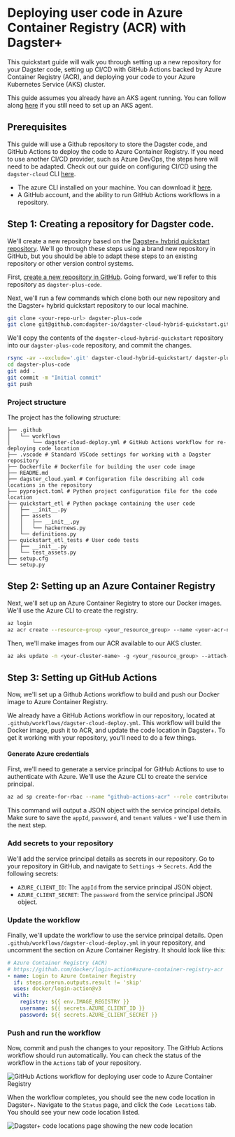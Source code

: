 # Deploying user code in Azure Container Registry (ACR) with Dagster+

This quickstart guide will walk you through setting up a new repository for your Dagster code, setting up CI/CD with GitHub Actions backed by Azure Container Registry (ACR), and deploying your code to your Azure Kubernetes Service (AKS) cluster.

This guide assumes you already have an AKS agent running. You can follow along [here](/dagster-plus/deployment/azure/aks-agent) if you still need to set up an AKS agent.

## Prerequisites

This guide will use a Github repository to store the Dagster code, and GitHub Actions to deploy the code to Azure Container Registry. If you need to use another CI/CD provider, such as Azure DevOps, the steps here will need to be adapted. Check out our guide on configuring CI/CD using the `dagster-cloud` CLI [here](/dagster-plus/getting-started#step-4-configure-cicd-for-your-project).

- The azure CLI installed on your machine. You can download it [here](https://docs.microsoft.com/en-us/cli/azure/install-azure-cli).
- A GitHub account, and the ability to run GitHub Actions workflows in a repository.

## Step 1: Creating a repository for Dagster code.

We'll create a new repository based on the [Dagster+ hybrid quickstart repository](https://github.com/dagster-io/dagster-cloud-hybrid-quickstart). We'll go through these steps using a brand new repository in GitHub, but you should be able to adapt these steps to an existing repository or other version control systems.

First, [create a new repository in GitHub](https://docs.github.com/en/repositories/creating-and-managing-repositories/creating-a-new-repository). Going forward, we'll refer to this repository as `dagster-plus-code`.

Next, we'll run a few commands which clone both our new repository and the Dagster+ hybrid quickstart repository to our local machine.

```bash
git clone <your-repo-url> dagster-plus-code
git clone git@github.com:dagster-io/dagster-cloud-hybrid-quickstart.git
```

We'll copy the contents of the `dagster-cloud-hybrid-quickstart` repository into our `dagster-plus-code` repository, and commit the changes.

```bash
rsync -av --exclude='.git' dagster-cloud-hybrid-quickstart/ dagster-plus-code/
cd dagster-plus-code
git add .
git commit -m "Initial commit"
git push
```

### Project structure

The project has the following structure:

```plaintext
├── .github
│   └── workflows
│       └── dagster-cloud-deploy.yml # GitHub Actions workflow for re-deploying code location
├── .vscode # Standard VSCode settings for working with a Dagster repository
├── Dockerfile # Dockerfile for building the user code image
├── README.md
├── dagster_cloud.yaml # Configuration file describing all code locations in the repository
├── pyproject.toml # Python project configuration file for the code location
├── quickstart_etl # Python package containing the user code
│   ├── __init__.py
│   ├── assets
│   │   ├── __init__.py
│   │   └── hackernews.py
│   └── definitions.py
├── quickstart_etl_tests # User code tests
│   ├── __init__.py
│   └── test_assets.py
├── setup.cfg
└── setup.py
```

## Step 2: Setting up an Azure Container Registry

Next, we'll set up an Azure Container Registry to store our Docker images. We'll use the Azure CLI to create the registry.

```bash
az login
az acr create --resource-group <your_resource_group> --name <your-acr-name> --sku Basic
```

Then, we'll make images from our ACR available to our AKS cluster.

```bash
az aks update -n <your-cluster-name> -g <your_resource_group> --attach-acr <your-acr-name>
```

## Step 3: Setting up GitHub Actions

Now, we'll set up a Github Actions workflow to build and push our Docker image to Azure Container Registry.

We already have a GitHub Actions workflow in our repository, located at `.github/workflows/dagster-cloud-deploy.yml`. This workflow will build the Docker image, push it to ACR, and update the code location in Dagster+. To get it working with your repository, you'll need to do a few things.

#### Generate Azure credentials

First, we'll need to generate a service principal for GitHub Actions to use to authenticate with Azure. We'll use the Azure CLI to create the service principal.

```bash
az ad sp create-for-rbac --name "github-actions-acr" --role contributor --scopes /subscriptions/<your_azure_subscription_id>/resourceGroups/<your_resource_group>/providers/Microsoft.ContainerRegistry/registries/<your_acr_name>
```

This command will output a JSON object with the service principal details. Make sure to save the `appId`, `password`, and `tenant` values - we'll use them in the next step.

### Add secrets to your repository

We'll add the service principal details as secrets in our repository. Go to your repository in GitHub, and navigate to `Settings` -> `Secrets`. Add the following secrets:

- `AZURE_CLIENT_ID`: The `appId` from the service principal JSON object.
- `AZURE_CLIENT_SECRET`: The `password` from the service principal JSON object.

### Update the workflow

Finally, we'll update the workflow to use the service principal details. Open `.github/workflows/dagster-cloud-deploy.yml` in your repository, and uncomment the section on Azure Container Registry. It should look like this:

```yaml
# Azure Container Registry (ACR)
# https://github.com/docker/login-action#azure-container-registry-acr
- name: Login to Azure Container Registry
  if: steps.prerun.outputs.result != 'skip'
  uses: docker/login-action@v3
  with:
    registry: ${{ env.IMAGE_REGISTRY }}
    username: ${{ secrets.AZURE_CLIENT_ID }}
    password: ${{ secrets.AZURE_CLIENT_SECRET }}
```

### Push and run the workflow

Now, commit and push the changes to your repository. The GitHub Actions workflow should run automatically. You can check the status of the workflow in the `Actions` tab of your repository.

<Image
src="/images/dagster-cloud/azure/github-actions-workflow.png"
alt="GitHub Actions workflow for deploying user code to Azure Container Registry"
width={970}
height={794}
/>

When the workflow completes, you should see the new code location in Dagster+. Navigate to the `Status` page, and click the `Code Locations` tab. You should see your new code location listed.

<Image
src="/images/dagster-cloud/azure/dagster-cloud-code-locations.png"
alt="Dagster+ code locations page showing the new code location"
width={1152}
height={320}
/>
